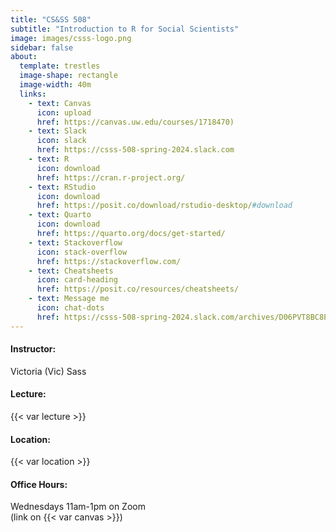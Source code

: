 ```yaml
---
title: "CS&SS 508"
subtitle: "Introduction to R for Social Scientists"
image: images/csss-logo.png
sidebar: false
about:
  template: trestles
  image-shape: rectangle
  image-width: 40m
  links: 
    - text: Canvas
      icon: upload
      href: https://canvas.uw.edu/courses/1718470)
    - text: Slack
      icon: slack
      href: https://csss-508-spring-2024.slack.com
    - text: R
      icon: download
      href: https://cran.r-project.org/
    - text: RStudio
      icon: download
      href: https://posit.co/download/rstudio-desktop/#download
    - text: Quarto
      icon: download
      href: https://quarto.org/docs/get-started/
    - text: Stackoverflow
      icon: stack-overflow
      href: https://stackoverflow.com/
    - text: Cheatsheets
      icon: card-heading
      href: https://posit.co/resources/cheatsheets/
    - text: Message me
      icon: chat-dots
      href: https://csss-508-spring-2024.slack.com/archives/D06PVT8BC8P
---
```


#### Instructor:
Victoria (Vic) Sass

#### Lecture:
{{< var lecture >}}

#### Location: 
{{< var location >}}

#### Office Hours:
Wednesdays 11am-1pm on Zoom <br> (link on {{< var canvas >}})
